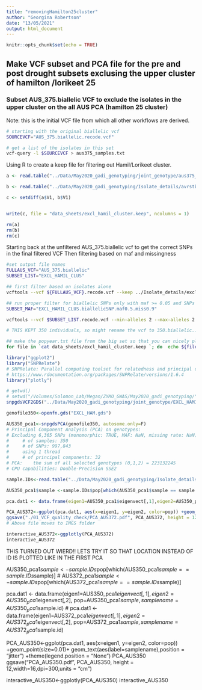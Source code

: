 ```yaml
---
title: "removingHamilton25cluster"
author: "Georgina Robertson"
date: "13/05/2021"
output: html_document
---
```


```r
knitr::opts_chunk$set(echo = TRUE)
```

## Make VCF subset and PCA file for the pre and post drought subsets exclusing the upper cluster of hamilton /lorikeet 25

### Subset AUS_375.biallelic VCF to exclude the isolates in the upper cluster on the all AUS PCA (hamilton 25 cluster)

Note: this is the initial VCF file from which all other workflows are derived.



```bash
# starting with the original biallelic vcf
SOURCEVCF="AUS_375.biallelic.recode.vcf"

# get a list of the isolates in this set
vcf-query -l $SOURCEVCF > aus375_samples.txt
```

Using R to create a keep file for filtering out Hamil/Lorikeet cluster.
```r
a <- read.table("../Data/May2020_gadi_genotyping/joint_genotype/aus375_samples.txt", sep = "", header = F)

b <- read.table("../Data/May2020_gadi_genotyping/Isolate_details/avrstb19.keep", sep = "",header = F)

c <- setdiff(a$V1, b$V1)


write(c, file = "data_sheets/excl_hamil_cluster.keep", ncolumns = 1)

rm(a)
rm(b)
rm(c)
```


Starting back at the unfiltered AUS_375.biallelic vcf to get the correct SNPs in the final filtered VCF
Then filtering based on maf and missingness

```bash
#set output file names
FULLAUS_VCF="AUS_375.biallelic"
SUBSET_LIST="EXCL_HAMIL_CLUS"

## first filter based on isolates alone
vcftools --vcf ${FULLAUS_VCF}.recode.vcf --keep ../Isolate_details/excl_hamil_cluster.keep --recode --out ${SUBSET_LIST}

## run proper filter for biallelic SNPs only with maf >= 0.05 and SNPs not missing in >90% of isolates
SUBSET_MAF="EXCL_HAMIL_CLUS.biallelicSNP.maf0.5.miss0.9"

vcftools --vcf $SUBSET_LIST.recode.vcf --min-alleles 2 --max-alleles 2 --maf 0.05 --max-missing 0.9 --recode --out $SUBSET_MAF

# THIS KEPT 350 individuals, so might rename the vcf to 350.biallelic....

## make the popyear.txt file from the big set so that you can nicely plot population in PCA below
for file in `cat data_sheets/excl_hamil_cluster.keep `; do  echo ${file} | grep -f /dev/stdin ../Isolate_details/AUS372_popfile.txt >> ../Isolate_details/EXCL_HAMIL_CLUST_popyear.txt; done
```

```r
library("ggplot2")
library("SNPRelate")
# SNPRelate: Parallel computing toolset for relatedness and principal component analysis of SNP data
# https://www.rdocumentation.org/packages/SNPRelate/versions/1.6.4
library("plotly")
```

```r
# getwd()
# setwd("/Volumes/Solomon_Lab/Megan/ZYMO_GWAS/May2020_gadi_genotyping/")
snpgdsVCF2GDS("../Data/May2020_gadi_genotyping/joint_genotype/EXCL_HAMIL_CLUS.biallelicSNP.maf0.5.miss0.9.recode.vcf", "EXCL_HAM.gds")

genofile350<-openfn.gds("EXCL_HAM.gds")

AUS350_pca1<-snpgdsPCA(genofile350, autosome.only=F)
# Principal Component Analysis (PCA) on genotypes:
# Excluding 6,365 SNPs (monomorphic: TRUE, MAF: NaN, missing rate: NaN)
#     # of samples: 350
#     # of SNPs: 997,843
#     using 1 thread
#     # of principal components: 32
# PCA:    the sum of all selected genotypes (0,1,2) = 223132245
# CPU capabilities: Double-Precision SSE2

sample.IDs<-read.table("../Data/May2020_gadi_genotyping/Isolate_details/EXCL_HAMIL_CLUST_popyear.txt", header=T)

AUS350_pca1$sample <-sample.IDs$pop[which(AUS350_pca1$sample == sample.IDs$sample)]

pca.dat1 <- data.frame(eigen1=AUS350_pca1$eigenvect[,1],eigen2=AUS350_pca1$eigenvect[,2], pop=AUS350_pca1$sample, samplename=AUS350_pca1$sample.id)

PCA_AUS372<-ggplot(pca.dat1, aes(x=eigen1, y=eigen2, color=pop)) +geom_point(size=0.01)+ geom_text(aes(label=samplename),position = "jitter")+theme(legend.position = "None")
ggsave("./01_VCF_quality_check/PCA_AUS372.pdf", PCA_AUS372, height = 12,width=16,dpi=300,units = "cm")
# Above file moves to IMGS folder

interactive_AUS372<-ggplotly(PCA_AUS372)
interactive_AUS372


```

THIS TURNED OUT WIERD!! LETS TRY IT SO THAT LOCATION INSTEAD OF ID IS PLOTTED LIKE IN THE FIRST PCA

AUS350_pca1$sample <-sample.IDs$pop[which(AUS350_pca1$sample == sample.IDs$sample)]
# AUS372_pca1$sample <-sample.IDs$pop[which(AUS372_pca1$sample == sample.IDs$sample)]


pca.dat1 <- data.frame(eigen1=AUS350_pca1$eigenvect[,1],eigen2=AUS350_pca1$eigenvect[,2], pop=AUS350_pca1$sample, samplename=AUS350_pca1$sample.id)
# pca.dat1 <- data.frame(eigen1=AUS372_pca1$eigenvect[,1],eigen2=AUS372_pca1$eigenvect[,2], pop=AUS372_pca1$sample, samplename=AUS372_pca1$sample.id)

PCA_AUS350<-ggplot(pca.dat1, aes(x=eigen1, y=eigen2, color=pop)) +geom_point(size=0.01)+ geom_text(aes(label=samplename),position = "jitter") +theme(legend.position = "None")
PCA_AUS350
ggsave("PCA_AUS350.pdf", PCA_AUS350, height = 12,width=16,dpi=300,units = "cm")

interactive_AUS350<-ggplotly(PCA_AUS350)
interactive_AUS350

